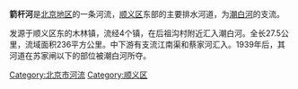 '''箭杆河'''是[[北京市|北京地区]]的一条河流，[[顺义区|顺义区]]东部的主要排水河道，为[[潮白河|潮白河]]的支流。

发源于顺义区东的木林镇，流经4个镇，在后祖沟村附近汇入潮白河。全长27.5公里，流域面积236平方公里。中下游有支流江南渠和蔡家河汇入。1939年后，其河道在苏家闸以下的部位被潮白河所夺。

[[Category:北京市河流|Category:北京市河流]]
[[Category:顺义区|Category:顺义区]]